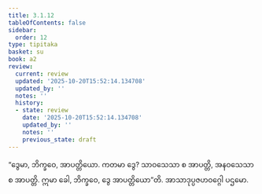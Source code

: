 ```yaml
---
title: 3.1.12
tableOfContents: false
sidebar:
  order: 12
type: tipitaka
basket: su
book: a2
review:
  current: review
  updated: '2025-10-20T15:52:14.134708'
  updated_by: ''
  notes: ''
  history:
  - state: review
    date: '2025-10-20T15:52:14.134708'
    updated_by: ''
    notes: ''
    previous_state: draft
---
```



<DynamicBreadcrumb />


<ReviewStatus review={frontmatter.review} showDetails={true} />

<HypothesisAnnotation frontmatter={frontmatter} />

<Division number="130" book="a2" e="ch" v="15" p="87">

<Paragraph number="215" book="a2">
“ဒွေမာ, ဘိက္ခဝေ, အာပတ္တိယော. ကတမာ ဒွေ? သာဝသေသာ စ အာပတ္တိ, အနဝသေသာ စ အာပတ္တိ. ဣမာ ခေါ, ဘိက္ခဝေ, ဒွေ အာပတ္တိယော”တိ.

</Paragraph>
</Division>

<Paragraph number="216" type="center" book="a2">
အာသာဒုပ္ပဇဟဝဂ္ဂေါ ပဌမော.
</Paragraph>